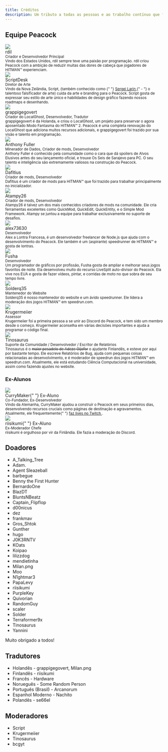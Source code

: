 ```yaml
---
title: Créditos
description: Um tributo a todas as pessoas e ao trabalho contínuo que fez Peacock possível.
---
```


## Equipe Peacock

<div className="card">
    <div className="card__header">
        <div className="avatar">
            <img className="avatar__photo" src="/img/people/rdil.png" />
            <div className="avatar__intro">
                <div className="avatar__name">rdil</div>
                <small className="avatar__subtitle">
                    Criador e Desenvolvedor Principal
                </small>
            </div>
        </div>
    </div>
    <div className="card__body">
        <small>
            Vindo dos Estados Unidos, rdil sempre teve uma paixão por            programação. rdil criou Peacock com a ambição de reduzir muitas das            dores de cabeça que jogadores de HITMAN&trade; experienciam.
        </small>
    </div>
</div>

<div className="card">
    <div className="card__header">
        <div className="avatar">
            <img className="avatar__photo" src="/img/people/scriptdesk.png" />
            <div className="avatar__intro">
                <div className="avatar__name">ScriptDesk</div>
                <small className="avatar__subtitle">Diretor de Arte</small>
            </div>
        </div>
    </div>
    <div className="card__body">
        <small>
            Vindo da Nova Zelândia, Script, (também conhecido como {" "}            <a
                href="https://hitman.fandom.com/wiki/Sergei_Larin"
                target="_blank"
                rel="noopener noreferrer"
            >                Sergei Larin            </a>            {" - "}            o talentoso falsificador de arte) cuida da arte e branding para o Peacock.
            Script gosta de expressar seu estilo de arte único e habilidades de design            gráfico fazendo nossos roadmaps e desenhando.
        </small>
    </div>
</div>

<div className="card">
    <div className="card__header">
        <div className="avatar">
            <img
                className="avatar__photo"
                src="/img/people/grappigegovert.png"
            />
            <div className="avatar__intro">
                <div className="avatar__name">grappigegovert</div>
                <small className="avatar__subtitle">
                    Criador do LocalGhost, Desenvolvedor, Tradutor
                </small>
            </div>
        </div>
    </div>
    <div className="card__body">
        <small>
            grappigegovert é da Holanda, e criou o LocalGhost, um            projeto para preservar o agora aposentado Modo Fantasma do HITMAN&trade; 2.
            Peacock é uma completa renovação do LocalGhost que adiciona muitos recursos            adicionais, e grappigegovert foi trazido por sua visão e            talento em programação.
        </small>
    </div>
</div>

<div className="card">
    <div className="card__header">
        <div className="avatar">
            <img
                className="avatar__photo"
                src="/img/people/anthonyfuller.png"
            />
            <div className="avatar__intro">
                <div className="avatar__name">Anthony Fuller</div>
                <small className="avatar__subtitle">
                    Minerador de Dados, Criador de mods, Desenvolvedor
                </small>
            </div>
        </div>
    </div>
    <div className="card__body">
        <small>
            Anthony Fuller é conhecido pela comunidade como o cara que dá spoilers de Alvos            Elusivos antes do seu lançamento oficial, e trouxe Os Seis de Sarajevo para PC.
            O seu talento e inteligência são extremamente valiosos na construção do Peacock.
        </small>
    </div>
</div>

<div className="card">
    <div className="card__header">
        <div className="avatar">
            <img
                className="avatar__photo"
                src="/img/people/dafitius.png"
            />
            <div className="avatar__intro">
                <div className="avatar__name">Dafitius</div>
                <small className="avatar__subtitle">
                    Criador de mods, Desenvolvedor
                </small>
            </div>
        </div>
    </div>
    <div className="card__body">
        <small>
            Dafitius é um criador de mods para HITMAN&trade; que foi trazido para trabalhar principalmente no inicializador.
        </small>
    </div>
</div>

<div className="card">
    <div className="card__header">
        <div className="avatar">
            <img
                className="avatar__photo"
                src="/img/people/atampy26.png"
            />
            <div className="avatar__intro">
                <div className="avatar__name">Atampy26</div>
                <small className="avatar__subtitle">
                    Criador de mods, Desenvolvedor
                </small>
            </div>
        </div>
    </div>
    <div className="card__body">
        <small>
            Atampy26 é talvez um dos mais conhecidos criadores de mods na comunidade. Ele cria            ferramentas excelentes como QuickMod, QuickEdit, QuickEntity, e o Simple Mod Framework.
            Atampy se juntou a equipe para trabalhar exclusivamente no suporte de desafios.
        </small>
    </div>
</div>

<div className="card">
    <div className="card__header">
        <div className="avatar">
            <img
                className="avatar__photo"
                src="/img/people/alex73630.png"
            />
            <div className="avatar__intro">
                <div className="avatar__name">alex73630</div>
                <small className="avatar__subtitle">
                    Desenvolvedor
                </small>
            </div>
        </div>
    </div>
    <div className="card__body">
        <small>
            Alex a Lontra Francesa, é um desenvolvedor freelancer de Node.js que ajuda com o desenvolvimento do Peacock.
            Ele também é um (aspirante) speedrunner de HITMAN&trade; e gosta de lontras.
        </small>
    </div>
</div>

<div className="card">
    <div className="card__header">
        <div className="avatar">
            <img
                className="avatar__photo"
                src="/img/people/fusha.png"
            />
            <div className="avatar__intro">
                <div className="avatar__name">Fusha</div>
                <small className="avatar__subtitle">
                    Desenvolvedor
                </small>
            </div>
        </div>
    </div>
    <div className="card__body">
        <small>
            Um programador de gráficos por profissão, Fusha gosta de ampliar e melhorar            seus jogos favoritos de noite. Ela desenvolveu muito do recurso            LiveSplit auto-divisor do Peacock. Ela vive nos EUA e gosta de            fazer vídeos, pintar, e corridas de moto no que sobra de             seu tempo livre.
        </small>
    </div>
</div>

<div className="card">
    <div className="card__header">
        <div className="avatar">
            <img
                className="avatar__photo"
                src="/img/people/solder.png"
            />
            <div className="avatar__intro">
                <div className="avatar__name">Solderq35</div>
                <small className="avatar__subtitle">
                    Mantenedor do Website
                </small>
            </div>
        </div>
    </div>
    <div className="card__body">
        <small>
            Solderq35 é nosso mantenedor do website e um ávido speedrunner.
            Ele lidera a moderação dos jogos HITMAN&trade; em speedrun.com.
        </small>
    </div>
</div>

<div className="card">
    <div className="card__header">
        <div className="avatar">
            <img className="avatar__photo" src="/img/people/krugermeiier.jpg" />
            <div className="avatar__intro">
                <div className="avatar__name">
                    Krugermeiier
                </div>
                <small className="avatar__subtitle">Assessor</small>
            </div>
        </div>
    </div>
    <div className="card__body">
        <small>
            Krugermeiier foi a primeira pessoa a se unir ao Discord do Peacock, e tem            sido um membro desde o começo. Krugermeiier aconselha            em várias decisões importantes e ajuda a programar o código final.
        </small>
    </div>
</div>

<div className="card">
    <div className="card__header">
        <div className="avatar">
            <img className="avatar__photo" src="/img/people/tinosaurus.png" />
            <div className="avatar__intro">
                <div className="avatar__name">
                    Tinosaurus
                </div>
                <small className="avatar__subtitle">Suporte da Comunidade / Desenvolvedor / Escritor de Relatórios</small>
            </div>
        </div>
    </div>
    <div className="card__body">
        <small>
        Tinosaurus é o <del>maior pesadelo de Adeze Oijofor</del> o ajudante Finlandês, e esteve por aqui por bastante tempo. Ele escreve Relatórios de Bug, ajuda com pequenas coisas relacionadas ao desenvolvimento, e é moderador de speedrun dos jogos HITMAN™ em speedrun.com. Atualmente, ele está estudando Ciência Computacional na universidade, assim como fazendo ajustes no website.
        </small>
    </div>
</div>

### Ex-Alunos

<div className="card">
    <div className="card__header">
        <div className="avatar">
            <img className="avatar__photo" src="/img/people/currymaker.png" />
            <div className="avatar__intro">
                <div className="avatar__name">
                    CurryMaker{" "}
                    <span className="badge badge--secondary">Ex-Aluno</span>
                </div>
                <small className="avatar__subtitle">
                    Co-Fundador, Ex-Desenvolvedor
                </small>
            </div>
        </div>
    </div>
    <div className="card__body">
        <small>
            Vindo da Alemanha, CurryMaker ajudou a construir o Peacock em seus            primeiros dias, desenvolvendo recursos cruciais como páginas de destinação e            agravamentos. Atualmente, ele frequentemente{" "}            <a
                href="https://twitch.tv/CurryMakerTV"
                target="_blank"
                rel="noopener noreferrer"
            >                faz lives no Twitch            </a>            .
        </small>
    </div>
</div>

<div className="card">
    <div className="card__header">
        <div className="avatar">
            <img className="avatar__photo" src="/img/people/riisikumi.png" />
            <div className="avatar__intro">
                <div className="avatar__name">
                    riisikumi{" "}                    <span className="badge badge--secondary">Ex-Aluno</span>
                </div>
                <small className="avatar__subtitle">Ex-Moderador Chefe</small>
            </div>
        </div>
    </div>
    <div className="card__body">
        <small>
            riisikumi é orgulhoso por vir da Finlândia. Ele fazia a moderação do            Discord.
        </small>
    </div>
</div>

## Doadores

-   A_Talking_Tree
-   Adam.
-   Agent Sleazeball
-   barbegue
-   Benny the First Hunter
-   BernardoOne
-   BlazDT
-   BluntsNBeatz
-   Captain_Flipflop
-   d00nicus
-   dez
-   frankmav
-   Gros_Shtok
-   Gunther
-   hugo
-   J0K3RNTV
-   KOats
-   Koipao
-   lilizzdog
-   mendietinha
-   Milan.png
-   Moo
-   N1ghtmar3
-   PapaLevy
-   riisikumi
-   PurpleKey
-   Quivorian
-   RandomGuy
-   scaler
-   Solder
-   Terraformer9x
-   Tinosaurus
-   Yannini

Muito obrigado a todos!

## Tradutores

-   Holandês - grappigegovert, Milan.png
-   Finlandês - riisikumi
-   Francês - Hardware
-   Norueguês - Some Random Person
-   Português (Brasil) - Arcanorum
-   Espanhol Moderno - Nachito
-   Polandês - se66el

## Moderadores

-   Script
-   Krugermeiier
-   Tinosaurus
-   bcgyt
